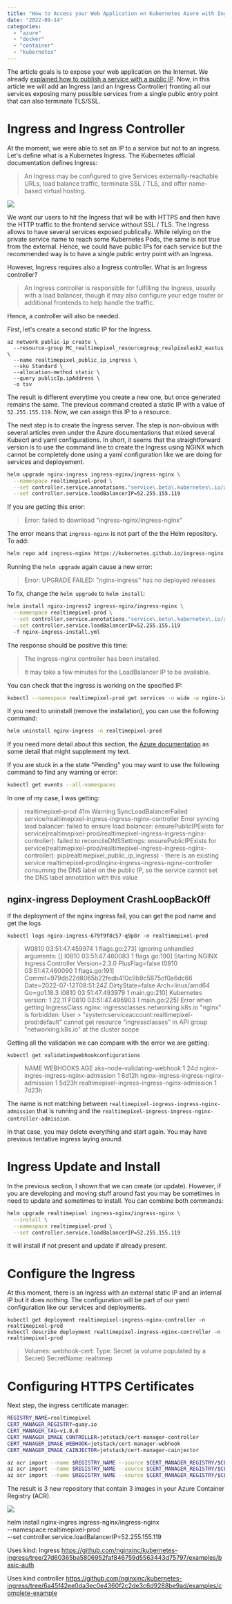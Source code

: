 ```yaml
---
title: "How to Access your Web Application on Kubernetes Azure with Ingress"
date: "2022-09-14"
categories:
  - "azure"
  - "docker"
  - "container"
  - "kubernetes"
---
```


The article goals is to expose your web application on the Internet. We already [explained how to publish a service with a public IP](./azure-kubernetes-public-access). Now, in this article we will add an Ingress (and an Ingress Controller) fronting all our services exposing many possible services from a single public entry point that can also terminate TLS/SSL.


# Ingress and Ingress Controller

At the moment, we were able to set an IP to a service but not to an ingress. Let's define what is a Kubernetes Ingress. The Kubernetes official documentation defines Ingress:

> An Ingress may be configured to give Services externally-reachable URLs, load balance traffic, terminate SSL / TLS, and offer name-based virtual hosting.

![](./images/azure-ingress-public-private.png)


We want our users to hit the Ingress that will be with HTTPS and then have the HTTP traffic to the frontend service without SSL / TLS. The Ingress allows to have several services exposed publically. While relying on the private service name to reach some Kubernetes Pods, the same is not true from the external. Hence, we could have public IPs for each service but the recommended way is to have a single public entry point with an Ingress.

However, Ingress requires also a Ingress controller. What is an Ingress controller?

> An Ingress controller is responsible for fulfilling the Ingress, usually with a load balancer, though it may also configure your edge router or additional frontends to help handle the traffic.

Hence, a controller will also be needed. 

First, let's create a second static IP for the Ingress.

```
az network public-ip create \
  --resource-group MC_realtimepixel_resourcegroup_realpixelask2_eastus \
  --name realtimepixel_public_ip_ingress \
  --sku Standard \
  --allocation-method static \
  --query publicIp.ipAddress \
  -o tsv
```

The result is different everytime you create a new one, but once generated remains the same. The previous command created a static IP with a value of `52.255.155.119`. Now, we can assign this IP to a resource.

The next step is to create the Ingress server. The step is non-obvious with several articles even under the Azure documentations that mixed several Kubecrl and yaml configurations. In short, it seems that the straightforward version is to use the command line to create the Ingress using NGINX which cannot be completely done using a yaml configuration like we are doing for services and deployement.

```sh
helm upgrade nginx-ingress ingress-nginx/ingress-nginx \
  --namespace realtimepixel-prod \
  --set controller.service.annotations."service\.beta\.kubernetes\.io/azure-dns-label-name"=realtimepixel-ingress \
  --set controller.service.loadBalancerIP=52.255.155.119
```

If you are getting this error:

> Error: failed to download "ingress-nginx/ingress-nginx"

The error means that `ingress-nginx` is not part of the the Helm repository. To add:

```sh
helm repo add ingress-nginx https://kubernetes.github.io/ingress-nginx
```

Running the `helm upgrade` again cause a new error:

> Error: UPGRADE FAILED: "nginx-ingress" has no deployed releases


To fix, change the `helm upgrade` to `helm install`:

```sh
helm install nginx-ingress2 ingress-nginx/ingress-nginx \
  --namespace realtimepixel-prod \
  --set controller.service.annotations."service\.beta\.kubernetes\.io/azure-dns-label-name"=realtimepixel-ingress \
  --set controller.service.loadBalancerIP=52.255.155.119
  -f nginx-ingress-install.yml
```

The response should be positive this time:


>The ingress-nginx controller has been installed.
>
>It may take a few minutes for the LoadBalancer IP to be available.


You can check that the ingress is working on the specified IP:

```sh
kubectl --namespace realtimepixel-prod get services -o wide -w nginx-ingress-ingress-nginx-controller
```

If you need to uninstall (remove the installation), you can use the following command:

```sh
helm uninstall nginx-ingress -n realtimepixel-prod
```

If you need more detail about this section, the [Azure documentation](https://docs.microsoft.com/en-us/azure/aks/kubernetes-helm) as some detail that might supplement my text.

If you are stuck in a the state "Pending" you may want to use the following command to find any warning or error:

```sh
kubectl get events --all-namespaces
```

In one of my case, I was getting:


>realtimepixel-prod   41m
>Warning   SyncLoadBalancerFailed   service/realtimepixel-ingress-ingress-nginx-controller
>Error syncing load balancer: failed to ensure load balancer: ensurePublicIPExists for service(realtimepixel-prod/realtimepixel-ingress-ingress-nginx-controller): failed to reconcileDNSSettings: ensurePublicIPExists for service(realtimepixel-prod/realtimepixel-ingress-ingress-nginx-controller): pip(realtimepixel_public_ip_ingress) - there is an existing service realtimepixel-prod/nginx-ingress-ingress-nginx-controller consuming the DNS label on the public IP, so the service cannot set the DNS label annotation with this value
## nginx-ingress Deployment CrashLoopBackOff

If the deployment of the nginx ingress fail, you can get the pod name and get the logs

```
kubectl logs nginx-ingress-679f9f8c57-q9p8r -n realtimepixel-prod
```

> W0810 03:51:47.459974       1 flags.go:273] Ignoring unhandled arguments: []
> I0810 03:51:47.460083       1 flags.go:190] Starting NGINX Ingress Controller Version=2.3.0 PlusFlag=false
> I0810 03:51:47.460090       1 flags.go:191] Commit=979db22d8065b22fedb410c9b9c5875cf0a6dc66 Date=2022-07-12T08:51:24Z DirtyState=false Arch=linux/amd64 Go=go1.18.3
> I0810 03:51:47.493979       1 main.go:210] Kubernetes version: 1.22.11
> F0810 03:51:47.496903       1 main.go:225] Error when getting IngressClass nginx: ingressclasses.networking.k8s.io "nginx" is forbidden: User > "system:serviceaccount:realtimepixel-prod:default" cannot get resource "ingressclasses" in API group "networking.k8s.io" at the cluster scope

Getting all the validation we can compare with the error we are getting:

```
kubectl get validatingwebhookconfigurations
```
>NAME                                            WEBHOOKS   AGE
> aks-node-validating-webhook                     1          24d
>nginx-ingres-ingress-nginx-admission            1          6d12h
>nginx-ingress-ingress-nginx-admission           1          5d23h
>realtimepixel-ingress-ingress-nginx-admission   1          7d23h

The name is not matching between `realtimepixel-ingress-ingress-nginx-admission` that is running and the `realtimepixel-ingress-ingress-nginx-controller-admission`.

In that case, you may delete everything and start again. You may have previous tentative ingress laying around.


# Ingress Update and Install

In the previous section, I shown that we can create (or update). However, if you are developing and moving stuff around fast you may be sometimes in need to update and sometimes to install. You can combine both commands:

```sh {2}
helm upgrade realtimepixel ingress-nginx/ingress-nginx \
  --install \
  --namespace realtimepixel-prod \
  --set controller.service.loadBalancerIP=52.255.155.119

```

It will install if not present and update if already present.

# Configure the Ingress

At this moment, there is an Ingress with an external static IP and an internal IP but it does nothing. The configuration will be part of our yaml configuration like our services and deployments.

```
kubectl get deployment realtimepixel-ingress-nginx-controller -n realtimepixel-prod
kubectl describe deployment realtimepixel-ingress-nginx-controller -n realtimepixel-prod
```

>   Volumes:
>   webhook-cert:
>    Type:        Secret (a volume populated by a Secret)
>    SecretName:  realtimep

# Configuring HTTPS Certificates

Next step, the ingress certificate manager:

```sh
REGISTRY_NAME=realtimepixel
CERT_MANAGER_REGISTRY=quay.io
CERT_MANAGER_TAG=v1.8.0
CERT_MANAGER_IMAGE_CONTROLLER=jetstack/cert-manager-controller
CERT_MANAGER_IMAGE_WEBHOOK=jetstack/cert-manager-webhook
CERT_MANAGER_IMAGE_CAINJECTOR=jetstack/cert-manager-cainjector

az acr import --name $REGISTRY_NAME --source $CERT_MANAGER_REGISTRY/$CERT_MANAGER_IMAGE_CONTROLLER:$CERT_MANAGER_TAG --image $CERT_MANAGER_IMAGE_CONTROLLER:$CERT_MANAGER_TAG
az acr import --name $REGISTRY_NAME --source $CERT_MANAGER_REGISTRY/$CERT_MANAGER_IMAGE_WEBHOOK:$CERT_MANAGER_TAG --image $CERT_MANAGER_IMAGE_WEBHOOK:$CERT_MANAGER_TAG
az acr import --name $REGISTRY_NAME --source $CERT_MANAGER_REGISTRY/$CERT_MANAGER_IMAGE_CAINJECTOR:$CERT_MANAGER_TAG --image $CERT_MANAGER_IMAGE_CAINJECTOR:$CERT_MANAGER_TAG
```

The result is 3 new repository that contain 3 images in your Azure Container Registry (ACR).

![](./images/azure_ingress_nginx_images.png)

<TocAzureContainerSeries />

helm install nginx-ingres ingress-nginx/ingress-nginx \
 --namespace realtimepixel-prod \
 --set controller.service.loadBalancerIP=52.255.155.119




Uses kind: Ingress
https://github.com/nginxinc/kubernetes-ingress/tree/27d60365ba5806952faf846759d5563443d75797/examples/basic-auth


Uses kind controller
https://github.com/nginxinc/kubernetes-ingress/tree/6a45f42ee0da3ec0e4360f2c2de3c6d9288be9ad/examples/complete-example



